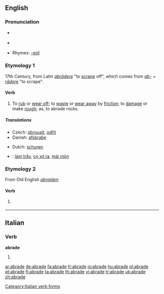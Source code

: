 ==English==

===Pronunciation===
* {{a|RP}} {{IPA|/əˈbreɪd/}}
* {{a|US}} {{IPA|/əˈbrejd/}}
* Rhymes: [[Rhymes:English:-eɪd|-eɪd]]

===Etymology 1===
17th Century, from Latin ''[[abrādere]]'' "to [[scrape]] off", which comes from ''[[ab-]]'' + ''[[rādere]]'' "to scrape".

====Verb====
{{en-verb|abrad|ing}}

# {{transitive}} To [[rub off|rub]] or [[wear off]]; to [[waste]] or [[wear away]] by [[friction]]; to [[damage]] or make [[rough]]; as, to abrade rocks.

=====Translations=====
{{trans-top|(transitive) to rub or wear off; to waste or wear away by friction}}
* Czech: [[obrousit]], [[odřít]]
* Danish: [[afskrabe]]
{{trans-mid}}
* Dutch: [[schuren]]
{{trans-bottom}}

{{checktrans-top}}
* {{ttbc|Vietnamese}}: [[làm trầy]], [[cọ xơ ra]], [[mài mòn]]
{{checktrans-bottom}}

===Etymology 2===
From Old English ''[[abraiden]]''

====Verb====
{{en-verb|abrad|ing}}

# {{transitive}} {{obsolete spelling of|[[abraid]]}}

----

==Italian==

===Verb===
'''abrade'''

# {{form of|[[third-person|Third-person]] [[singular]] [[present tense]]|[[abradere#Italian|abradere]]|lang=Italian}}

[[Category:Italian verb forms]]

[[ar:abrade]]
[[de:abrade]]
[[fa:abrade]]
[[fr:abrade]]
[[io:abrade]]
[[hu:abrade]]
[[pl:abrade]]
[[pt:abrade]]
[[fi:abrade]]
[[ta:abrade]]
[[th:abrade]]
[[vi:abrade]]
[[tr:abrade]]
[[uk:abrade]]
[[zh:abrade]]